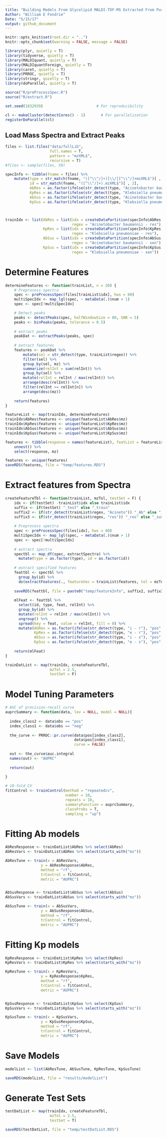 ```yaml
---
title: "Building Models From Glycolipid MALDI-TOF-MS Extracted From Pure Culture"
Author: "William E Fondrie"
Date: "5/15/17"
output: github_document
---
```



```r
knitr::opts_knit$set(root.dir = "..")
knitr::opts_chunk$set(warning = FALSE, message = FALSE)
```

```r
library(plyr, quietly = T)
library(tidyverse, quietly = T)
library(MALDIquant, quietly = T)
library(MALDIquantForeign, quietly = T)
library(caret, quietly = T)
library(PRROC, quietly = T)
library(stringr, quietly = T)
library(doParallel, quietly = T)

source("R/preProcessSpec.R")
source("R/extract.R")

set.seed(1832939)                        # For reproducibility

cl <- makeCluster(detectCores() - 1)       # For parallelization
registerDoParallel(cl)
```


## Load Mass Spectra and Extract Peaks
```r
files <- list.files("data/fullLib", 
                    full.names = T, 
                    pattern = "mzXML$",
                    recursive = T)
#files <- sample(files, 50)

specInfo <- tibble(fname = files) %>%
    mutate(type = str_match(fname, "([^\\^/]+)[\\/][^\\^/]+mzXML$")[ , 2],
           id = str_match(fname, "([^\\^/]+).mzXML$")[ , 2],
           AbRes = as.factor(ifelse(str_detect(type, "Acinetobacter baumannii - res"), "pos", "neg")),
           KpRes = as.factor(ifelse(str_detect(type, "Klebsiella pneumoniae - res"), "pos", "neg")),
           AbSus = as.factor(ifelse(str_detect(type, "Acinetobacter baumannii - sen"), "pos", "neg")),
           KpSus = as.factor(ifelse(str_detect(type, "Klebsiella pneumoniae - sen"), "pos", "neg")))



trainIdx <- list(AbRes = list(idx = createDataPartition(specInfo$AbRes, p = 0.6, list = F),
                              regex = "Acinetobacter baumannii - res"),
                 KpRes = list(idx = createDataPartition(specInfo$KpRes, p = 0.6, list = F),
                              regex = "Klebsiella pneumoniae - res"),
                 AbSus = list(idx = createDataPartition(specInfo$AbSus, p = 0.6, list = F),
                              regex = "Acinetobacter baumannii - sen"),
                 KpSus = list(idx = createDataPartition(specInfo$KpSus, p = 0.6, list = F),
                              regex = "Klebsiella pneumoniae - sen"))

```

# Determine Features
```r
determineFeatures <- function(trainList, n = 20) {
    # Preprocess spectra
    spec <- preProcessSpec(files[trainList$idx], hws = 80)
    multiSpecIdx <- map_lgl(spec, ~ metaData(.)$num > 1)
    spec <- spec[!multiSpecIdx]

    # Detect peaks
    peaks <- detectPeaks(spec, halfWindowSize = 80, SNR = 5)
    peaks <- binPeaks(peaks, tolerance = 0.5)
    
    # extract peaks
    peakDat <- extractPeaks(peaks, spec)
    
    # extract features
    features <- peakDat %>%
        mutate(sel = str_detect(type, trainList$regex)) %>%
        filter(sel) %>%
        group_by(sel, mz) %>%
        summarize(relInt = sum(relInt)) %>%
        group_by(sel) %>%
        mutate(relInt = relInt / max(relInt)) %>%
        arrange(desc(relInt)) %>%
        filter(relInt >= relInt[n]) %>%
        arrange(desc(mz))
    
    return(features)
}

featureList <- map(trainIdx, determineFeatures)
trainIdx$AbRes$features <- unique(featureList$AbRes$mz)
trainIdx$KpRes$features <- unique(featureList$KpRes$mz)
trainIdx$AbSus$features <- unique(featureList$AbSus$mz)
trainIdx$KpSus$features <- unique(featureList$KpSus$mz)

features <- tibble(response = names(featureList), featList = featureList) %>%
    unnest() %>%
    select(response, mz)

features <- unique(features)
saveRDS(features, file = "temp/features.RDS")
```

# Extract features from Spectra
```r
createFeatureTbl <- function(trainList, mzTol, testSet = F) {
    idx <- if(testSet) -trainList$idx else trainList$idx
    suffix <- if(testSet) "_test" else "_train"
    suffix2 <- if(str_detect(trainList$regex, "Acineto")) "_Ab" else "_Kp"
    suffix3 <- if(str_detect(trainList$regex, "res")) "_res" else "_sus"
    
    # Preprocess spectra
    spec <- preProcessSpec(files[idx], hws = 80)
    multiSpecIdx <- map_lgl(spec, ~ metaData(.)$num > 1)
    spec <- spec[!multiSpecIdx]
    
    # extract spectra 
    spectbl <- map_df(spec, extractSpectra) %>% 
      mutate(type = as.factor(type), id = as.factor(id))
    
    # extract specified features
    feattbl <- spectbl %>%
      group_by(id) %>%
      do(extractFeatures(., featureVec = trainList$features, tol = mzTol))
    
    saveRDS(feattbl, file = paste0("temp/featureInfo", suffix2, suffix3, suffix))
    
    mlFeat <- feattbl %>%
      select(id, type, feat, relInt) %>%
      group_by(id) %>%
      mutate(relInt = relInt / max(relInt)) %>%
      ungroup() %>%
      spread(key = feat, value = relInt, fill = 0) %>%
      mutate(AbRes = as.factor(ifelse(str_detect(type, "i - r"), "pos", "neg")),
             KpRes = as.factor(ifelse(str_detect(type, "e - r"), "pos", "neg")),
             AbSus = as.factor(ifelse(str_detect(type, "i - s"), "pos", "neg")),
             KpSus = as.factor(ifelse(str_detect(type, "e - s"), "pos", "neg")))
    
    return(mlFeat)
}

trainDatList <- map(trainIdx, createFeatureTbl, 
                    mzTol = 2.5,
                    testSet = F)

```


# Model Tuning Parameters
```r
# AUC of precision-recall curve
auprcSummary <- function(data, lev = NULL, model = NULL){
  
  index_class2 <- data$obs == "pos"
  index_class1 <- data$obs == "neg"
  
  the_curve <- PRROC::pr.curve(data$pos[index_class2],
                               data$pos[index_class1],
                               curve = FALSE)
  
  out <- the_curve$auc.integral
  names(out) <- "AUPRC"
  
  return(out)
  
}

# 10-fold CV
fitControl <- trainControl(method = "repeatedcv",
                           number = 10,
                           repeats = 10,
                           summaryFunction = auprcSummary,
                           classProbs = T,
                           sampling = "up")
```

# Fitting Ab models
```r
AbResResponse <- trainDatList$AbRes %>% select(AbRes)
AbResVars <- trainDatList$AbRes %>% select(starts_with("mz"))

AbResTune <- train(x = AbResVars,
                y = AbResResponse$AbRes,
                method = "rf",
                trControl = fitControl,
                metric = "AUPRC")


AbSusResponse <- trainDatList$AbSus %>% select(AbSus)
AbSusVars <- trainDatList$AbSus %>% select(starts_with("mz"))

AbSusTune <- train(x = AbSusVars,
                y = AbSusResponse$AbSus,
                method = "rf",
                trControl = fitControl,
                metric = "AUPRC")
```

# Fitting Kp models
```r
KpResResponse <- trainDatList$KpRes %>% select(KpRes)
KpResVars <- trainDatList$KpRes %>% select(starts_with("mz"))

KpResTune <- train(x = KpResVars,
                y = KpResResponse$KpRes,
                method = "rf",
                trControl = fitControl,
                metric = "AUPRC")


KpSusResponse <- trainDatList$KpSus %>% select(KpSus)
KpSusVars <- trainDatList$KpSus %>% select(starts_with("mz"))

KpSusTune <- train(x = KpSusVars,
                y = KpSusResponse$KpSus,
                method = "rf",
                trControl = fitControl,
                metric = "AUPRC")
```

# Save Models
```r
modelList <- list(AbResTune, AbSusTune, KpResTune, KpSusTune)

saveRDS(modelList, file = "results/modelList")

```


# Generate Test Sets
```r
testDatList <- map(trainIdx, createFeatureTbl, 
                    mzTol = 2.5,
                    testSet = T)

saveRDS(testDatList, file = "temp/testDatList.RDS")
```

